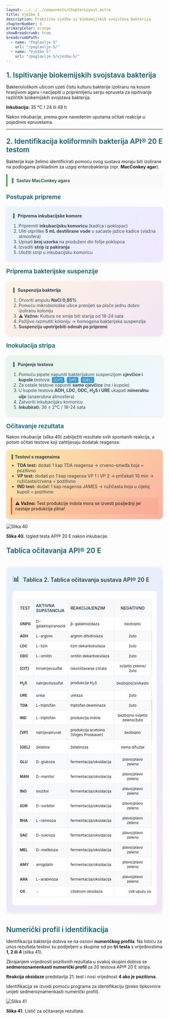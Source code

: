 ```yaml
---
layout: ../../../components/ChapterLayout.astro
title: Vježbe 5
description: Praktične vježbe iz biokemijskih svojstava bakterija
chapterNumber: 5
primaryColor: orange
showBreadcrumb: true
breadcrumbPath:
  - name: "Poglavlje 5"
    url: "/poglavlje-5/"
  - name: "Vježbe 5"
    url: "/poglavlje-5/vjezba-5/"
---
```



<h3 style="color: #096279; font-size: 1.4rem; font-weight: 600; margin: 1.5rem 0 1rem 0;">1. Ispitivanje biokemijskih svojstava bakterija</h3>

Bakteriološkom ušicom uzeti čistu kulturu bakterije izoliranu na kosom hranjivom agaru i nacijepiti u pripremljenu seriju epruveta za ispitivanje različitih biokemijskih svojstava bakterija. 

**Inkubacija:** 35 °C / 24 ili 48 h

Nakon inkubacije, prema gore navedenim uputama očitati reakcije u pojedinim epruvetama.

---

<h3 style="color: #096279; font-size: 1.4rem; font-weight: 600; margin: 1.5rem 0 1rem 0;">2. Identifikacija koliformnih bakterija API® 20 E testom</h3>

Bakterije koje želimo identificirati pomoću ovog sustava moraju biti izolirane na podlogama prikladnim za uzgoj enterobakterija (npr. **MacConkey agar**).

<details style="margin: 15px 0; padding: 12px; background: #f8f9fa; border-left: 4px solid #28a745; border-radius: 4px;">
<summary style="cursor: pointer; font-weight: 600; color: #155724; display: flex; align-items: center;">
🧫 <span style="margin-left: 8px;">Sastav MacConkey agara</span>
</summary>
<div style="margin-top: 12px; font-size: 14px; background: white; padding: 15px; border-radius: 8px; box-shadow: 0 2px 4px rgba(0,0,0,0.1);">
<div style="display: grid; grid-template-columns: minmax(0, 1fr) auto; gap: 8px 15px; align-items: center;">
<span style="font-weight: 500; color: #34495e;">Pankreasni digest želatine</span>
<span style="background: #3498db; color: white; padding: 3px 8px; border-radius: 12px; font-size: 12px; font-weight: 600;">17,0 g</span>

<span style="font-weight: 500; color: #34495e;">Peptocomplex</span>
<span style="background: #3498db; color: white; padding: 3px 8px; border-radius: 12px; font-size: 12px; font-weight: 600;">3,0 g</span>

<span style="font-weight: 500; color: #34495e;">Laktoza</span>
<span style="background: #9b59b6; color: white; padding: 3px 8px; border-radius: 12px; font-size: 12px; font-weight: 600;">10,0 g</span>

<span style="font-weight: 500; color: #34495e;">Žučne soli</span>
<span style="background: #e67e22; color: white; padding: 3px 8px; border-radius: 12px; font-size: 12px; font-weight: 600;">1,5 g</span>

<span style="font-weight: 500; color: #34495e;">NaCl</span>
<span style="background: #3498db; color: white; padding: 3px 8px; border-radius: 12px; font-size: 12px; font-weight: 600;">5,0 g</span>

<span style="font-weight: 500; color: #34495e;">Neutralno crvenilo</span>
<span style="background: #e74c3c; color: white; padding: 3px 8px; border-radius: 12px; font-size: 12px; font-weight: 600;">0,03 g</span>

<span style="font-weight: 500; color: #34495e;">Kristal violet</span>
<span style="background: #8e44ad; color: white; padding: 3px 8px; border-radius: 12px; font-size: 12px; font-weight: 600;">0,001 g</span>

<span style="font-weight: 500; color: #34495e;">Destilirana voda</span>
<span style="background: #2ecc71; color: white; padding: 3px 8px; border-radius: 12px; font-size: 12px; font-weight: 600;">1000 mL</span>

<span style="font-weight: 500; color: #34495e;">Agar</span>
<span style="background: #3498db; color: white; padding: 3px 8px; border-radius: 12px; font-size: 12px; font-weight: 600;">15,0 g</span>
</div>
<div style="margin-top: 15px; padding: 10px; background: #e8f5e8; border-radius: 6px; border-left: 3px solid #28a745;">
<p style="margin: 0; font-size: 13px; color: #155724;"><strong>💡 Svrha:</strong> Selektivni i diferencijalni medij za izolaciju i diferenciaciju enterobakterija na osnovi fermentacije laktoze. Žučne soli i kristal violet inhibiraju rast Gram-pozitivnih bakterija.</p>
</div>
</div>
</details>

<h4 style="color: #096279; font-size: 1.2rem; font-weight: 600; margin: 1.2rem 0 0.8rem 0;">Postupak pripreme</h4>

<div style="background: linear-gradient(135deg, #e8f4fd 0%, #f0e8ff 100%); border-radius: 12px; padding: 20px; margin: 20px 0; box-shadow: 0 2px 8px rgba(0,0,0,0.1);">
  <h4 style="margin: 0 0 15px 0; color: #2c3e50; display: flex; align-items: center;">
    🧪 <span style="margin-left: 8px;">Priprema inkubacijske komore</span>
  </h4>
  <ol style="margin: 0; padding-left: 20px; color: #34495e;">
    <li>Pripremiti <strong>inkubacijsku komoricu</strong> (kadica i poklopac)</li>
    <li>Uliti otprilike <strong>5 mL destilirane vode</strong> u saćaste jažice kadice (vlažna atmosfera)</li>
    <li>Upisati <strong>broj uzorka</strong> na produženi dio folije poklopca</li>
    <li>Izvaditi <strong>strip iz pakiranja</strong></li>
    <li>Uložiti strip u inkubacijsku komoricu</li>
  </ol>
</div>

<h4 style="color: #096279; font-size: 1.2rem; font-weight: 600; margin: 1.2rem 0 0.8rem 0;">Priprema bakterijske suspenzije</h4>

<div style="background: linear-gradient(135deg, #fff3e0 0%, #f3e5f5 100%); border-radius: 12px; padding: 20px; margin: 20px 0; box-shadow: 0 2px 8px rgba(0,0,0,0.1);">
  <h4 style="margin: 0 0 15px 0; color: #2c3e50; display: flex; align-items: center;">
    🦠 <span style="margin-left: 8px;">Suspenzija bakterija</span>
  </h4>
  <ol style="margin: 0; padding-left: 20px; color: #34495e;">
    <li>Otvoriti ampulu <strong>NaCl 0,85%</strong></li>
    <li>Pomoću mikrobiološke ušice prenijeti sa ploče jednu dobro izoliranu koloniju</li>
    <li><strong>⚠️ Važno:</strong> Kultura ne smije biti starija od 18-24 sata</li>
    <li>Pažljivo razmutiti koloniju → homogena bakterijska suspenzija</li>
    <li><strong>Suspenziju upotrijebiti odmah po pripremi</strong></li>
  </ol>
</div>

<h4 style="color: #096279; font-size: 1.2rem; font-weight: 600; margin: 1.2rem 0 0.8rem 0;">Inokulacija stripa</h4>

<div style="background: linear-gradient(135deg, #e8f5e8 0%, #f0f8ff 100%); border-radius: 12px; padding: 20px; margin: 20px 0; box-shadow: 0 2px 8px rgba(0,0,0,0.1);">
  <h4 style="margin: 0 0 15px 0; color: #2c3e50; display: flex; align-items: center;">
    🔬 <span style="margin-left: 8px;">Punjenje testova</span>
  </h4>
  <ol style="margin: 0; padding-left: 20px; color: #34495e;">
    <li>Pomoću pipete napuniti bakterijskom suspenzijom <strong>cjevčice i kupole</strong> testova: <span style="background: #3498db; color: white; padding: 2px 6px; border-radius: 4px; font-size: 12px;">[CIT]</span>, <span style="background: #3498db; color: white; padding: 2px 6px; border-radius: 4px; font-size: 12px;">[VP]</span>, <span style="background: #3498db; color: white; padding: 2px 6px; border-radius: 4px; font-size: 12px;">[GEL]</span></li>
    <li>Za ostale testove napuniti <strong>samo cjevčice</strong> (ne i kupole)</li>
    <li>U kupole testova <strong>ADH, LDC, ODC, H<sub>2</sub>S i URE</strong> ukapati <strong>mineralnu ulje</strong> (anaerobna atmosfera)</li>
    <li>Zatvoriti inkubacijsku komoricu</li>
    <li><strong>Inkubirati:</strong> 36 ± 2°C / 18-24 sata</li>
  </ol>
</div>

<h4 style="color: #096279; font-size: 1.2rem; font-weight: 600; margin: 1.2rem 0 0.8rem 0;">Očitavanje rezultata</h4>

Nakon inkubacije (slika 40) zabilježiti rezultate svih spontanih reakcija, a potom očitati testove koji zahtijevaju dodatak reagensa:

<div style="background: linear-gradient(135deg, #ffeaa7 0%, #fab1a0 100%); border-radius: 12px; padding: 15px; margin: 15px 0; box-shadow: 0 2px 8px rgba(0,0,0,0.1);">
  <h4 style="margin: 0 0 10px 0; color: #2c3e50;">🧪 Testovi s reagensima</h4>
  <ul style="margin: 0; padding-left: 20px; color: #2c3e50;">
    <li><strong>TDA test:</strong> dodati 1 kap TDA reagensa → crveno-smeđa boja = pozitivno</li>
    <li><strong>VP test:</strong> dodati po 1 kap reagensa VP 1 i VP 2 → pričekati 10 min → ružičasta/crvena = pozitivno</li>
    <li><strong>IND test:</strong> dodati 1 kap reagensa JAMES → ružičasta boja u cijeloj kupoli = pozitivno</li>
  </ul>
  <p style="margin: 10px 0 0 0; padding: 10px; background: rgba(231, 76, 60, 0.1); border-left: 4px solid #e74c3c; font-size: 14px;"><strong>⚠️ Važno:</strong> Test produkcije indola mora se izvesti posljednji jer nastaje produkcija plina!</p>
</div>

![Slika 40](/images/slika40.jpg)

**Slika 40.** Izgled testa API® 20 E nakon inkubacije.

<h3 style="color: #096279; font-size: 1.4rem; font-weight: 600; margin: 1.5rem 0 1rem 0;">Tablica očitavanja API® 20 E</h3>

<div style="overflow-x: auto; margin: 20px 0;">
  <div style="background: linear-gradient(135deg, #e3f2fd 0%, #f3e5f5 100%); border-radius: 15px; padding: 20px; box-shadow: 0 4px 12px rgba(0,0,0,0.1); margin: 20px auto; max-width: 1000px;">
    <div style="display: flex; align-items: center; margin-bottom: 15px;">
      <span style="font-size: 24px; margin-right: 10px;">📊</span>
      <h3 style="margin: 0; color: #2c3e50; font-weight: 600; font-size: 18px;">Tablica 2. Tablica očitavanja sustava API® 20 E</h3>
    </div>
    <div style="background: white; border-radius: 10px; padding: 15px; overflow-x: auto;">
      <table style="width: 100%; border-collapse: collapse; font-size: 13px;">
        <thead>
          <tr style="background: #f8f9fa;">
            <th style="padding: 10px 8px; border: 1px solid #e9ecef; text-align: left; font-weight: 600; color: #2c3e50;">TEST</th>
            <th style="padding: 10px 8px; border: 1px solid #e9ecef; text-align: left; font-weight: 600; color: #2c3e50;">AKTIVNA SUPSTANCIJA</th>
            <th style="padding: 10px 8px; border: 1px solid #e9ecef; text-align: left; font-weight: 600; color: #2c3e50;">REAKCIJA/ENZIM</th>
            <th style="padding: 10px 8px; border: 1px solid #e9ecef; text-align: center; font-weight: 600; color: #2c3e50;">NEGATIVNO</th>
            <th style="padding: 10px 8px; border: 1px solid #e9ecef; text-align: center; font-weight: 600; color: #2c3e50;">POZITIVNO</th>
          </tr>
        </thead>
        <tbody style="font-size: 12px;">
          <tr>
            <td style="padding: 8px; border: 1px solid #e9ecef; font-weight: 600;">ONPG</td>
            <td style="padding: 8px; border: 1px solid #e9ecef;">D-galaktopiranozid</td>
            <td style="padding: 8px; border: 1px solid #e9ecef;">β-galaktozidaza</td>
            <td style="padding: 8px; border: 1px solid #e9ecef; text-align: center;">bezbojno</td>
            <td style="padding: 8px; border: 1px solid #e9ecef; text-align: center; background: #fff3cd;">žuto</td>
          </tr>
          <tr style="background: #f8f9fa;">
            <td style="padding: 8px; border: 1px solid #e9ecef; font-weight: 600;">ADH</td>
            <td style="padding: 8px; border: 1px solid #e9ecef;">L-arginin</td>
            <td style="padding: 8px; border: 1px solid #e9ecef;">arginin dihidrolaza</td>
            <td style="padding: 8px; border: 1px solid #e9ecef; text-align: center;">žuto</td>
            <td style="padding: 8px; border: 1px solid #e9ecef; text-align: center; background: #f8d7da;">crveno/narančasto</td>
          </tr>
          <tr>
            <td style="padding: 8px; border: 1px solid #e9ecef; font-weight: 600;">LDC</td>
            <td style="padding: 8px; border: 1px solid #e9ecef;">L-lizin</td>
            <td style="padding: 8px; border: 1px solid #e9ecef;">lizin dekarboksilaza</td>
            <td style="padding: 8px; border: 1px solid #e9ecef; text-align: center;">žuto</td>
            <td style="padding: 8px; border: 1px solid #e9ecef; text-align: center; background: #f8d7da;">crveno/narančasto</td>
          </tr>
          <tr style="background: #f8f9fa;">
            <td style="padding: 8px; border: 1px solid #e9ecef; font-weight: 600;">ODC</td>
            <td style="padding: 8px; border: 1px solid #e9ecef;">L-ornitin</td>
            <td style="padding: 8px; border: 1px solid #e9ecef;">ornitin dekarboksilaza</td>
            <td style="padding: 8px; border: 1px solid #e9ecef; text-align: center;">žuto</td>
            <td style="padding: 8px; border: 1px solid #e9ecef; text-align: center; background: #f8d7da;">crveno/narančasto</td>
          </tr>
          <tr>
            <td style="padding: 8px; border: 1px solid #e9ecef; font-weight: 600;">[CIT]</td>
            <td style="padding: 8px; border: 1px solid #e9ecef;">trinatrijevsulfat</td>
            <td style="padding: 8px; border: 1px solid #e9ecef;">iskorištavanje citrata</td>
            <td style="padding: 8px; border: 1px solid #e9ecef; text-align: center;">svijetlo zeleno/žuto</td>
            <td style="padding: 8px; border: 1px solid #e9ecef; text-align: center; background: #d1ecf1;">plavo zeleno/plavo</td>
          </tr>
          <tr style="background: #f8f9fa;">
            <td style="padding: 8px; border: 1px solid #e9ecef; font-weight: 600;">H<sub>2</sub>S</td>
            <td style="padding: 8px; border: 1px solid #e9ecef;">natrijevtiosulfat</td>
            <td style="padding: 8px; border: 1px solid #e9ecef;">produkcija H<sub>2</sub>S</td>
            <td style="padding: 8px; border: 1px solid #e9ecef; text-align: center;">bezbojno/sivkasto</td>
            <td style="padding: 8px; border: 1px solid #e9ecef; text-align: center; background: #f8f9fa;">crni talog/tanka linija</td>
          </tr>
          <tr>
            <td style="padding: 8px; border: 1px solid #e9ecef; font-weight: 600;">URE</td>
            <td style="padding: 8px; border: 1px solid #e9ecef;">ureja</td>
            <td style="padding: 8px; border: 1px solid #e9ecef;">ureaza</td>
            <td style="padding: 8px; border: 1px solid #e9ecef; text-align: center;">žuto</td>
            <td style="padding: 8px; border: 1px solid #e9ecef; text-align: center; background: #f8d7da;">crveno/narančasto</td>
          </tr>
          <tr style="background: #f8f9fa;">
            <td style="padding: 8px; border: 1px solid #e9ecef; font-weight: 600;">TDA</td>
            <td style="padding: 8px; border: 1px solid #e9ecef;">L-triptofan</td>
            <td style="padding: 8px; border: 1px solid #e9ecef;">triptofan deaminaza</td>
            <td style="padding: 8px; border: 1px solid #e9ecef; text-align: center;">žuto</td>
            <td style="padding: 8px; border: 1px solid #e9ecef; text-align: center; background: #d4a574;">crvenkasto smeđe</td>
          </tr>
          <tr>
            <td style="padding: 8px; border: 1px solid #e9ecef; font-weight: 600;">IND</td>
            <td style="padding: 8px; border: 1px solid #e9ecef;">L-triptofan</td>
            <td style="padding: 8px; border: 1px solid #e9ecef;">produkcija indola</td>
            <td style="padding: 8px; border: 1px solid #e9ecef; text-align: center;">bezbojno svijetlo zeleno/žuto</td>
            <td style="padding: 8px; border: 1px solid #e9ecef; text-align: center; background: #f5c6cb;">ružičasto</td>
          </tr>
          <tr style="background: #f8f9fa;">
            <td style="padding: 8px; border: 1px solid #e9ecef; font-weight: 600;">[VP]</td>
            <td style="padding: 8px; border: 1px solid #e9ecef;">natrijevpiruvat</td>
            <td style="padding: 8px; border: 1px solid #e9ecef;">produkcija acetoina (Voges Proskauer)</td>
            <td style="padding: 8px; border: 1px solid #e9ecef; text-align: center;">bezbojno</td>
            <td style="padding: 8px; border: 1px solid #e9ecef; text-align: center; background: #f5c6cb;">ružičasto/crveno</td>
          </tr>
          <tr>
            <td style="padding: 8px; border: 1px solid #e9ecef; font-weight: 600;">[GEL]</td>
            <td style="padding: 8px; border: 1px solid #e9ecef;">želatina</td>
            <td style="padding: 8px; border: 1px solid #e9ecef;">želatinoza</td>
            <td style="padding: 8px; border: 1px solid #e9ecef; text-align: center;">nema difuzije</td>
            <td style="padding: 8px; border: 1px solid #e9ecef; text-align: center; background: #f8f9fa;">difuzija crnog pigmenta</td>
          </tr>
          <tr style="background: #f8f9fa;">
            <td style="padding: 8px; border: 1px solid #e9ecef; font-weight: 600;">GLU</td>
            <td style="padding: 8px; border: 1px solid #e9ecef;">D-glukoza</td>
            <td style="padding: 8px; border: 1px solid #e9ecef;">fermentacija/oksidacija</td>
            <td style="padding: 8px; border: 1px solid #e9ecef; text-align: center;">plavo/plavo zeleno</td>
            <td style="padding: 8px; border: 1px solid #e9ecef; text-align: center; background: #fff3cd;">žuto/sivkasto žuto</td>
          </tr>
          <tr>
            <td style="padding: 8px; border: 1px solid #e9ecef; font-weight: 600;">MAN</td>
            <td style="padding: 8px; border: 1px solid #e9ecef;">D-manitol</td>
            <td style="padding: 8px; border: 1px solid #e9ecef;">fermentacija/oksidacija</td>
            <td style="padding: 8px; border: 1px solid #e9ecef; text-align: center;">plavo/plavo zeleno</td>
            <td style="padding: 8px; border: 1px solid #e9ecef; text-align: center; background: #fff3cd;">žuto</td>
          </tr>
          <tr style="background: #f8f9fa;">
            <td style="padding: 8px; border: 1px solid #e9ecef; font-weight: 600;">INO</td>
            <td style="padding: 8px; border: 1px solid #e9ecef;">inozitol</td>
            <td style="padding: 8px; border: 1px solid #e9ecef;">fermentacija/oksidacija</td>
            <td style="padding: 8px; border: 1px solid #e9ecef; text-align: center;">plavo/plavo zeleno</td>
            <td style="padding: 8px; border: 1px solid #e9ecef; text-align: center; background: #fff3cd;">žuto</td>
          </tr>
          <tr>
            <td style="padding: 8px; border: 1px solid #e9ecef; font-weight: 600;">SOR</td>
            <td style="padding: 8px; border: 1px solid #e9ecef;">D-sorbitol</td>
            <td style="padding: 8px; border: 1px solid #e9ecef;">fermentacija/oksidacija</td>
            <td style="padding: 8px; border: 1px solid #e9ecef; text-align: center;">plavo/plavo zeleno</td>
            <td style="padding: 8px; border: 1px solid #e9ecef; text-align: center; background: #fff3cd;">žuto</td>
          </tr>
          <tr style="background: #f8f9fa;">
            <td style="padding: 8px; border: 1px solid #e9ecef; font-weight: 600;">RHA</td>
            <td style="padding: 8px; border: 1px solid #e9ecef;">L-ramnoza</td>
            <td style="padding: 8px; border: 1px solid #e9ecef;">fermentacija/oksidacija</td>
            <td style="padding: 8px; border: 1px solid #e9ecef; text-align: center;">plavo/plavo zeleno</td>
            <td style="padding: 8px; border: 1px solid #e9ecef; text-align: center; background: #fff3cd;">žuto</td>
          </tr>
          <tr>
            <td style="padding: 8px; border: 1px solid #e9ecef; font-weight: 600;">SAC</td>
            <td style="padding: 8px; border: 1px solid #e9ecef;">D-sukroza</td>
            <td style="padding: 8px; border: 1px solid #e9ecef;">fermentacija/oksidacija</td>
            <td style="padding: 8px; border: 1px solid #e9ecef; text-align: center;">plavo/plavo zeleno</td>
            <td style="padding: 8px; border: 1px solid #e9ecef; text-align: center; background: #fff3cd;">žuto</td>
          </tr>
          <tr style="background: #f8f9fa;">
            <td style="padding: 8px; border: 1px solid #e9ecef; font-weight: 600;">MEL</td>
            <td style="padding: 8px; border: 1px solid #e9ecef;">D-melibioza</td>
            <td style="padding: 8px; border: 1px solid #e9ecef;">fermentacija/oksidacija</td>
            <td style="padding: 8px; border: 1px solid #e9ecef; text-align: center;">plavo/plavo zeleno</td>
            <td style="padding: 8px; border: 1px solid #e9ecef; text-align: center; background: #fff3cd;">žuto</td>
          </tr>
          <tr>
            <td style="padding: 8px; border: 1px solid #e9ecef; font-weight: 600;">AMY</td>
            <td style="padding: 8px; border: 1px solid #e9ecef;">amigdalin</td>
            <td style="padding: 8px; border: 1px solid #e9ecef;">fermentacija/oksidacija</td>
            <td style="padding: 8px; border: 1px solid #e9ecef; text-align: center;">plavo/plavo zeleno</td>
            <td style="padding: 8px; border: 1px solid #e9ecef; text-align: center; background: #fff3cd;">žuto</td>
          </tr>
          <tr style="background: #f8f9fa;">
            <td style="padding: 8px; border: 1px solid #e9ecef; font-weight: 600;">ARA</td>
            <td style="padding: 8px; border: 1px solid #e9ecef;">L-arabinoza</td>
            <td style="padding: 8px; border: 1px solid #e9ecef;">fermentacija/oksidacija</td>
            <td style="padding: 8px; border: 1px solid #e9ecef; text-align: center;">plavo/plavo zeleno</td>
            <td style="padding: 8px; border: 1px solid #e9ecef; text-align: center; background: #fff3cd;">žuto</td>
          </tr>
          <tr>
            <td style="padding: 8px; border: 1px solid #e9ecef; font-weight: 600;">OX</td>
            <td style="padding: 8px; border: 1px solid #e9ecef;">-</td>
            <td style="padding: 8px; border: 1px solid #e9ecef;">citokrom oksidaza</td>
            <td style="padding: 8px; border: 1px solid #e9ecef; text-align: center;" colspan="2">vidi uputu za oksidaza test</td>
          </tr>
        </tbody>
      </table>
    </div>
  </div>
</div>

<h3 style="color: #096279; font-size: 1.4rem; font-weight: 600; margin: 1.5rem 0 1rem 0;">Numerički profil i identifikacija</h3>

Identifikacija bakterija dobiva se na osnovi **numeričkog profila**. Na listiću za unos rezultata testovi su podijeljeni u skupine od po **tri testa** s vrijednostima **1, 2 ili 4** (slika 41). 

Zbrajanjem vrijednosti pozitivnih rezultata u svakoj skupini dobiva se **sedmeroznamenkasti numerički profil** za 20 testova API® 20 E stripa. 

**Reakcija oksidaze** predstavlja 21. test i nosi vrijednost **4 ako je pozitivna**.

Identifikacija se izvodi pomoću programa za identifikaciju (preko tipkovnice unijeti sedmeroznamenkasti numerički profil).

![Slika 41](/images/slika41.jpg)

**Slika 41.** Listić za očitavanje rezultata.